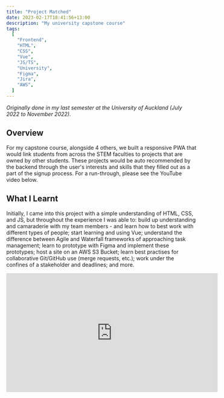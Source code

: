 ```yaml
---
title: "Project Matched"
date: 2023-02-17T18:41:56+13:00
description: "My university capstone course"
tags:
  [
    "Frontend",
    "HTML",
    "CSS",
    "Vue",
    "JS/TS",
    "University",
    "Figma",
    "Jira",
    "AWS",
  ]
---
```


_Originally done in my last semester at the University of Auckland (July 2022 to November 2022)._

## Overview

For my capstone course, alongside 4 others, we built a responsive PWA that would link students from across the STEM faculties to projects that are owned by other students. These projects would be auto recommended by the backend through the user's interests and skills that they filled out as a part of the signup process. For a run-through, please see the YouTube video below.

## What I Learnt

Initially, I came into this project with a simple understanding of HTML, CSS, and JS, but throughout the experience I was able to: build up understanding and camaraderie with my team members - and learn how to best work with different types of people; start learning and using Vue; understand the difference between Agile and Waterfall frameworks of approaching task management; learn to prototype with Figma and implement these prototypes; host a site on an AWS S3 Bucket; learn best practises for collaborative Git/GitHub use (merge requests, etc.); work under the confines of a stakeholder and deadlines; and more.

<iframe
  width="560"
  height="315"
  src="https://www.youtube.com/embed/xVn4GwUbkQs"
  title="YouTube video player"
  frameborder="0"
  allow="accelerometer; autoplay; clipboard-write; encrypted-media; gyroscope; picture-in-picture; web-share"
  referrerpolicy="strict-origin-when-cross-origin"
  allowfullscreen
></iframe>
